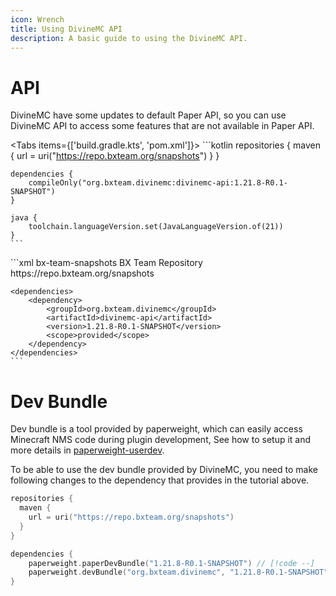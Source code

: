 ```yaml
---
icon: Wrench
title: Using DivineMC API
description: A basic guide to using the DivineMC API.
---
```


# API

DivineMC have some updates to default Paper API, so you can use DivineMC API to access some features that are not available in Paper API.

<Tabs items={['build.gradle.kts', 'pom.xml']}>
  <Tab value='build.gradle.kts'>
    ```kotlin
    repositories {
        maven {
            url = uri("https://repo.bxteam.org/snapshots")
        }
    }

    dependencies {
        compileOnly("org.bxteam.divinemc:divinemc-api:1.21.8-R0.1-SNAPSHOT")
    }

    java {
        toolchain.languageVersion.set(JavaLanguageVersion.of(21))
    }
    ```
  </Tab>
  <Tab value='pom.xml'>
    ```xml
    <repository>
        <id>bx-team-snapshots</id>
        <name>BX Team Repository</name>
        <url>https://repo.bxteam.org/snapshots</url>
    </repository>

    <dependencies>
        <dependency>
            <groupId>org.bxteam.divinemc</groupId>
            <artifactId>divinemc-api</artifactId>
            <version>1.21.8-R0.1-SNAPSHOT</version>
            <scope>provided</scope>
        </dependency>
    </dependencies>
    ```
  </Tab>
</Tabs>

# Dev Bundle

Dev bundle is a tool provided by paperweight, which can easily access Minecraft NMS code during plugin development, See how to setup it and more details in [paperweight-userdev](https://docs.papermc.io/paper/dev/userdev).

To be able to use the dev bundle provided by DivineMC, you need to make following changes to the dependency that provides in the tutorial above.

```kotlin
repositories {
  maven {
    url = uri("https://repo.bxteam.org/snapshots")
  }
}

dependencies {
    paperweight.paperDevBundle("1.21.8-R0.1-SNAPSHOT") // [!code --]
    paperweight.devBundle("org.bxteam.divinemc", "1.21.8-R0.1-SNAPSHOT") // [!code ++]
}
```